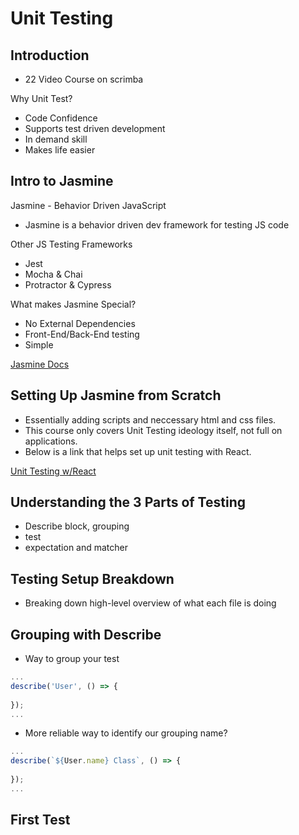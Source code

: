 # Unit Testing 

## Introduction
- 22 Video Course on scrimba

Why Unit Test?
- Code Confidence
- Supports test driven development
- In demand skill
- Makes life easier

## Intro to Jasmine

Jasmine - Behavior Driven JavaScript
- Jasmine is a behavior driven dev framework for testing JS code

Other JS Testing Frameworks
- Jest
- Mocha & Chai
- Protractor & Cypress

What makes Jasmine Special?
- No External Dependencies
- Front-End/Back-End testing
- Simple

[Jasmine Docs](https://jasmine.github.io/)

## Setting Up Jasmine from Scratch

- Essentially adding scripts and neccessary html and css files.
- This course only covers Unit Testing ideology itself, not full on applications.
- Below is a link that helps set up unit testing with React.

[Unit Testing w/React](https://jasmine.github.io/tutorials/react_with_npm)

## Understanding the 3 Parts of Testing

- Describe block, grouping
- test
- expectation and matcher

## Testing Setup Breakdown

- Breaking down high-level overview of what each file is doing

## Grouping with Describe

- Way to group your test

```js filename="main.js" copy
...
describe('User', () => {
    
});
...
```

- More reliable way to identify our grouping name?

```js filename="main.js" copy
...
describe(`${User.name} Class`, () => {
    
});
...
```

## First Test
